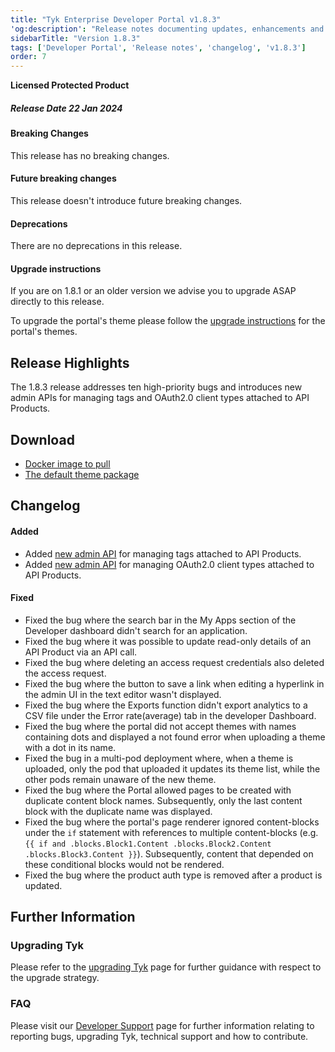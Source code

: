 ```yaml
---
title: "Tyk Enterprise Developer Portal v1.8.3"
'og:description': "Release notes documenting updates, enhancements and changes for Tyk Enterprise Developer Portal v1.8.3"
sidebarTitle: "Version 1.8.3"
tags: ['Developer Portal', 'Release notes', 'changelog', 'v1.8.3']
order: 7
---
```


**Licensed Protected Product**

##### Release Date 22 Jan 2024

#### Breaking Changes
This release has no breaking changes.

#### Future breaking changes
This release doesn't introduce future breaking changes.

#### Deprecations
There are no deprecations in this release.

#### Upgrade instructions
If you are on 1.8.1 or an older version we advise you to upgrade ASAP directly to this release.

To upgrade the portal's theme please follow the [upgrade instructions](/5.5/product-stack/tyk-enterprise-developer-portal/upgrading/theme-upgrades) for the portal's themes.


## Release Highlights
The 1.8.3 release addresses ten high-priority bugs and introduces new admin APIs for managing tags and OAuth2.0 client types attached to API Products.

## Download
- [Docker image to pull](https://hub.docker.com/layers/tykio/portal/v1.8.3/images/sha256-3693065546348105a693a1ed5402c93bfecd480c900e1efea4a6dea674263df3?context=explore)
- [The default theme package](https://github.com/TykTechnologies/portal-default-theme/releases/tag/1.8.3)

## Changelog
#### Added
- Added [new admin API](/5.5/product-stack/tyk-enterprise-developer-portal/api-documentation/tyk-edp-api) for managing tags attached to API Products.
- Added [new admin API](/5.5/product-stack/tyk-enterprise-developer-portal/api-documentation/tyk-edp-api) for managing OAuth2.0 client types attached to API Products.

#### Fixed
- Fixed the bug where the search bar in the My Apps section of the Developer dashboard didn't search for an application.
- Fixed the bug where it was possible to update read-only details of an API Product via an API call.
- Fixed the bug where deleting an access request credentials also deleted the access request.
- Fixed the bug where the button to save a link when editing a hyperlink in the admin UI in the text editor wasn't displayed.
- Fixed the bug where the Exports function didn't export analytics to a CSV file under the Error rate(average) tab in the developer Dashboard.
- Fixed the bug where the portal did not accept themes with names containing dots and displayed a not found error when uploading a theme with a dot in its name.
- Fixed the bug in a multi-pod deployment where, when a theme is uploaded, only the pod that uploaded it updates its theme list, while the other pods remain unaware of the new theme.
- Fixed the bug where the Portal allowed pages to be created with duplicate content block names. Subsequently, only the last content block with the duplicate name was displayed.
- Fixed the bug where the portal's page renderer ignored content-blocks under the `if` statement with references to multiple content-blocks (e.g. `{{ if and .blocks.Block1.Content .blocks.Block2.Content .blocks.Block3.Content }}`). Subsequently, content that depended on these conditional blocks would not be rendered.
- Fixed the bug where the product auth type is removed after a product is updated.

## Further Information

### Upgrading Tyk
Please refer to the [upgrading Tyk](/5.5/upgrading-tyk) page for further guidance with respect to the upgrade strategy.

### FAQ
Please visit our [Developer Support](/5.5/frequently-asked-questions/faq) page for further information relating to reporting bugs, upgrading Tyk, technical support and how to contribute.
